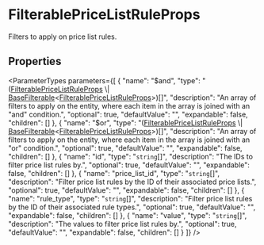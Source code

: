 
# FilterablePriceListRuleProps

Filters to apply on price list rules.

## Properties

<ParameterTypes parameters={[
  {
    "name": "$and",
    "type": "([FilterablePriceListRuleProps](types.FilterablePriceListRuleProps.mdx) \\| [BaseFilterable](../DAL/interfaces/types.DAL.BaseFilterable.mdx)&#60;[FilterablePriceListRuleProps](types.FilterablePriceListRuleProps.mdx)&#62;)[]",
    "description": "An array of filters to apply on the entity, where each item in the array is joined with an \"and\" condition.",
    "optional": true,
    "defaultValue": "",
    "expandable": false,
    "children": []
  },
  {
    "name": "$or",
    "type": "([FilterablePriceListRuleProps](types.FilterablePriceListRuleProps.mdx) \\| [BaseFilterable](../DAL/interfaces/types.DAL.BaseFilterable.mdx)&#60;[FilterablePriceListRuleProps](types.FilterablePriceListRuleProps.mdx)&#62;)[]",
    "description": "An array of filters to apply on the entity, where each item in the array is joined with an \"or\" condition.",
    "optional": true,
    "defaultValue": "",
    "expandable": false,
    "children": []
  },
  {
    "name": "id",
    "type": "`string`[]",
    "description": "The IDs to filter price list rules by.",
    "optional": true,
    "defaultValue": "",
    "expandable": false,
    "children": []
  },
  {
    "name": "price_list_id",
    "type": "`string`[]",
    "description": "Filter price list rules by the ID of their associated price lists.",
    "optional": true,
    "defaultValue": "",
    "expandable": false,
    "children": []
  },
  {
    "name": "rule_type",
    "type": "`string`[]",
    "description": "Filter price list rules by the ID of their associated rule types.",
    "optional": true,
    "defaultValue": "",
    "expandable": false,
    "children": []
  },
  {
    "name": "value",
    "type": "`string`[]",
    "description": "The values to filter price list rules by.",
    "optional": true,
    "defaultValue": "",
    "expandable": false,
    "children": []
  }
]} />
